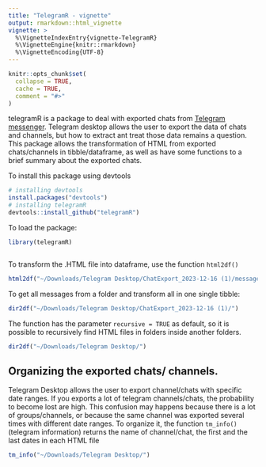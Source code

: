 ```yaml
---
title: "TelegramR - vignette"
output: rmarkdown::html_vignette
vignette: >
  %\VignetteIndexEntry{vignette-TelegramR}
  %\VignetteEngine{knitr::rmarkdown}
  %\VignetteEncoding{UTF-8}
---
```


```r
knitr::opts_chunk$set(
  collapse = TRUE,
  cache = TRUE,
  comment = "#>"
)
```

telegramR is a package to deal with exported chats from [Telegram messenger](https://www.telegram.org/).
Telegram desktop allows the user to export the data of chats and channels, but how to extract ant treat those data remains a question.
This package allows the transformation of HTML from exported chats/channels in tibble/dataframe, as well as have some functions to a brief summary about the exported chats. 

To install this package using devtools

``` r
# installing devtools
install.packages("devtools")
# installing telegramR
devtools::install_github("telegramR")
```

To load the package:

```r
library(telegramR)
```


```r

```

To transform the .HTML file into dataframe, use the function `html2df()`

```r
html2df("~/Downloads/Telegram Desktop/ChatExport_2023-12-16 (1)/messages.html")
```

To get all messages from a folder and transform all in one single tibble:

```r
dir2df("~/Downloads/Telegram Desktop/ChatExport_2023-12-16 (1)/")
```

The function has the parameter `recursive = TRUE` as default, so it is possible to recursively find HTML files in folders inside another folders.

```r
dir2df("~/Downloads/Telegram Desktop/")
```


## Organizing the exported chats/ channels.

Telegram Desktop allows the user to export channel/chats with specific date ranges.
If you exports a lot of telegram channels/chats, the probability to become lost are high. This confusion may happens because there is a lot of  groups/channels, or because the same channel was exported several times with different date ranges. To organize it, the function `tm_info()` (telegram information) returns the name of channel/chat, the first and the last dates in each HTML file

```r
tm_info("~/Downloads/Telegram Desktop/")
```

